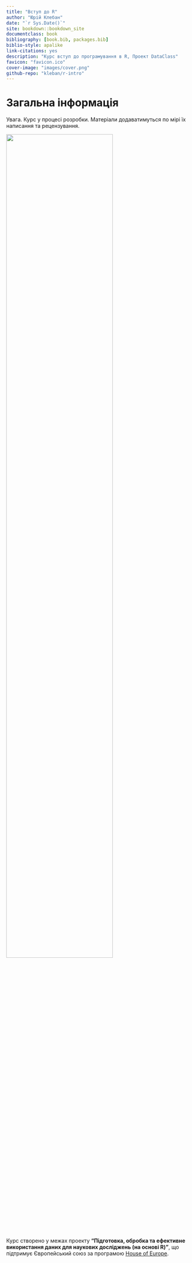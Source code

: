 ```yaml
--- 
title: "Вступ до R"
author: "Юрій Клебан"
date: "`r Sys.Date()`"
site: bookdown::bookdown_site
documentclass: book
bibliography: [book.bib, packages.bib]
biblio-style: apalike
link-citations: yes
description: "Курс вступ до програмування в R, Проект DataClass"
favicon: "favicon.ico"
cover-image: "images/cover.png"
github-repo: "kleban/r-intro"
---
```


# Загальна інформація {-}

<div class="alert alert-danger">
<i class="far fa-bell fa-alert fa-2x"></i>
Увага. Курс у процесі розробки. Матеріали додаватимуться по мірі їх написання та рецензування.
</div>

<div class="text-center">
![](images/cover.png){#id .class width=75%}
</div>

Курс створено у межах проекту <strong>"Підготовка, обробка та ефективне використання даних для наукових досліджень (на основі R)"</strong>, що підтримує Європейський союз за програмою [House of Europe](https://houseofeurope.org.ua/).
